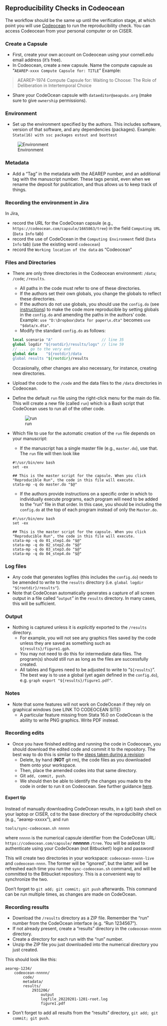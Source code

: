 ## Reproducibility Checks in Codeocean

The workflow should be the same up until the verification stage, at which point you will use [Codeocean](https://codeocean.com) to run the reproducibility check. You can access Codeocean from your personal computer or on CISER.

### Create a Capsule

- First, create your own account on Codeocean using your cornell.edu email address (it's free). 
- In Codeocean, create a new capsule. Name the compute capsule as "`AEAREP-xxxx Compute Capsule for: TITLE`"
Example:

> AEAREP-1974 Compute Capsule for: Waiting to Choose: The Role of Deliberation in Intertemporal Choice

- Share your CodeOcean capsule with `dataeditor@aeapubs.org` (make sure to give `ownership` permissions).

### Environment

- Set up the environment specified by the authors. This includes software, version of that software, and any dependencies (packages). 
Example: `Stata(16) with ssc packages estout and boottest`

![Environment](images/environment.png)

### Metadata

- Add a "Tag" in the metadata with the AEAREP number, and an additional tag with the manuscript number. These tags persist, even when we rename the deposit for publication, and thus allows us to keep track of things.

### Recording the environment in Jira

In Jira,

- record the URL for the CodeOcean capsule (e.g., `https://codeocean.com/capsule/1665863/tree`) in the field `Computing URL` (`Data Info`  tab)
- record the use of CodeOcean in the `Computing Environment` field (`Data Info` tab) (use the existing word `codeocean`)
- record the `Working location of the data` as "Codeocean"





### Files and Directories

- There are only three directories in the Codeocean environment: `/data`; `/code`; `/results`.
    - All paths in the code must refer to one of these directories.
    - If the authors set their own globals, you change the globals to reflect these directories.
    - If the authors do not use globals, you should use the `config.do` (see [instructions](stata-related-procedures.html#using-config.do-in-stata)) to make the code more reproducible by setting globals in the `config.do` and amending the paths in the authors' code. Example:
    `use "D:\Dropbox\Data for paper\x.dta"` becomes `use "$data/x.dta"`.
    - Modify the standard `config.do` as follows:
    ```{stata,eval=FALSE}
    local scenario "A"                      // line 35
    global logdir "${rootdir}/results/logs" // line 59
    // .... go to the very end 
    global data    "${rootdir}/data
    global results "${rootdir}/results
    ```
    Occasionally, other changes are also necessary, for instance, creating new directories.


- Upload the code  to the `/code` and the data files to the `/data` directories in Codeocean.

- Define the default `run` file using the right-click menu for the main do file. This will create a new file (called `run`) which is a Bash script that CodeOcean uses to run all of the other code. 

    ![run](images/run_file.png)

- Which file to use for the automatic creation of the `run` file depends on your manuscript:
    - If the manuscript has a single master file (e.g., `master.do`), use that. The `run` file will then look like 
    ```
    #!/usr/bin/env bash
    set -ex

    ## This is the master script for the capsule. When you click "Reproducible Run", the code in this file will execute.
    stata-mp -q do master.do "$@"
    ``` 
    - If the authors provide instructions on a specific order in which to individually execute programs, each program will need to be added to the "run" file in that order. In this case, you should be including the `config.do` at the top of each program instead of only the `Master.do`. 
    ```
    #!/usr/bin/env bash
    set -ex

    ## This is the master script for the capsule. When you click "Reproducible Run", the code in this file will execute.
    stata-mp -q do 01_step1.do "$@"
    stata-mp -q do 02_step2.do "$@"
    stata-mp -q do 03_step3.do "$@"
    stata-mp -q do 04_step4.do "$@"
    ``` 

### Log files

- Any code that generates logfiles (this includes the `config.do`) needs to be amended to write to the `results` directory (i.e. `global logdir "${rootdir}/results"`). 
- Note that CodeOcean automatically generates a capture of all screen output in a file called "`output`" in the `results` directory. In many cases, this will be sufficient.

### Output

- Nothing is captured unless it is *explicitly* exported to the `/results` directory.
    - For example, you will not see any graphics files saved by the code unless they are saved as something such as `${results}/figure1.gph`. 
    - You may not need to do this for intermediate data files. The program(s) should still run as long as the files are successfully created.
    - All tables and figures need to be adjusted to write to "`${results}`". The best way is to use a global (yet again defined in the `config.do`), e.g. `graph export "${results}/figure1.pdf"`.

### Notes

- Note that some features will not work on CodeOcean if they rely on graphical windows (see LINK TO CODEOCEAN SITE)
  - A particular feature missing from Stata 16.0 on CodeOcean is the ability to write PNG graphics. Write PDF instead.

### Recording edits 

- Once you have finished editing and running the code in Codeocean, you should download the edited code and commit it to the repository. The best way to do this is similar to the [steps taken during a revision](/replicability-training-curriculum/aea-revision-reports-after-author-resubmission.html):
  - Delete, by hand (**NOT** git rm), the code files as you downloaded them onto your workspace. 
  - Then, place the amended codes into that same directory. 
  - Git `add, commit, push`. 
  - We should then be able to identify the changes you made to the code in order to run it on Codeocean. See further guidance [here](/replicability-training-curriculum/aea-revision-reports-after-author-resubmission.html).

#### Expert tip

Instead of manually downloading CodeOcean results, in a (git) bash shell on your laptop or CISER, cd to the base directory of the reproducibility check (e.g., "aearep-xxxxx"), and run

```
tools/sync-codeocean.sh nnnnn
```

where `nnnnn` is the numerical capsule identifier from the CodeOcean URL: `https://codeocean.com/capsule/` **nnnnnn** `/tree`. You will be asked to authenticate using your CodeOcean (not Bitbucket!) login and password!

This will create two directories in your workspace: `codeocean-nnnnn-live` and `codeocean-nnnn`. The former will be "ignored", but the latter will be refreshed each time you run the `sync-codeocean.sh` command, and will be committed to the Bitbucket repository. This is a convenient way to synchronize the two.

Don't forget to `git add; git commit; git push` afterwards. This command can be run multiple times, as changes are made on CodeOcean.

### Recording results

- Download the `/results` directory as a ZIP file. Remember the "run" number from the CodeOcean interface (e.g. "Run 1234567").
- If not already present, create a "results" directory in the `codeocean-nnnnn` directory. 
- Create a directory for each run with the "run" number. 
- Unzip the ZIP file you just downloaded into the numerical directory you just created.

This should look like this:

```
aearep-1234/
    codeocean-nnnnn/
        code/
        metadata/
        results/
            2931206/
                output
                logfile_20220201-1201-root.log
                figure1.pdf
```

- Don't forget to add all results from the "results" directory, `git add; git commit; git push`.



